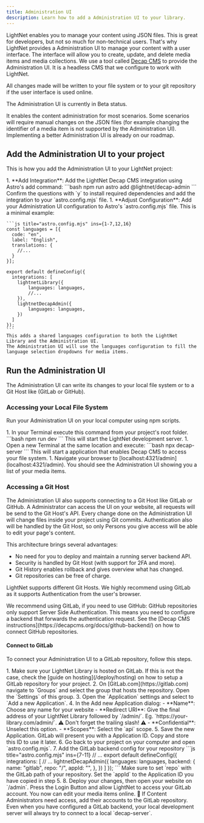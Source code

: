 ```yaml
---
title: Administration UI
description: Learn how to add a Administration UI to your library.
---
```




LightNet enables you to manage your content using JSON files. This is great for developers, but not so much for non-technical users. That's why LightNet provides a Administration UI to manage your content with a user interface.
The interface will allow you to create, update, and delete media items and media collections.
We use a tool called [Decap CMS](https://decapcms.org/) to provide the Administration UI. It is a headless CMS that we configure to work with LightNet.

All changes made will be written to your file system or to your git repository if the user interface is used online.

<Aside title="Beta" type="caution">
The Administration UI is currently in Beta status. 

It enables the content administration for most scenarios. 
Some scenarios will require manual changes on the JSON files (for example changing the identifier of a media item is not supported by the 
Administration UI). Implementing a better Administration UI is already on our roadmap.
</Aside>

## Add the Administration UI to your project

This is how you add the Administration UI to your LightNet project:

<Steps>
1. **Add Integration**: Add the LightNet Decap CMS integration using Astro's add command:
    ```bash
    npm run astro add @lightnet/decap-admin
    ```
    Confirm the questions with `y` to install required dependencies and add the integration to your `astro.config.mjs` file.
1. **Adjust Configuration**: Add your Administration UI configuration to Astro's `astro.config.mjs` file. This is a minimal 
    example:

    ```js title="astro.config.mjs" ins={1-7,12,16}
    const languages = [{
      code: "en",
      label: "English",
      translations: {
        //...
      }
    }];

    export default defineConfig({ 
      integrations: [
        lightnetLibrary({
            languages: languages,
            //...
        }),
        lightnetDecapAdmin({
            languages: languages,
        })
      ]    
    });
    ```
    This adds a shared languages configuration to both the LightNet Library and the Administration UI. 
    The Administration UI will use the languages configuration to fill the language selection dropdowns for media items.


</Steps>

## Run the Administration UI

The Administration UI can write its changes to your local file system or to a Git Host like (GitLab or GitHub).

### Accessing your Local File System

Run your Administration UI on your local computer using npm scripts. 

<Steps>
1. In your Terminal execute this command from your project's root folder.
    ```bash
    npm run dev
    ```
    This will start the LightNet development server. 
1. Open a new Terminal at the same location and execute:
    ```bash
    npx decap-server
    ``` 
    This will start a application that enables Decap CMS to access your file system. 
1. Navigate your browser to [localhost:4321/admin](localhost:4321/admin). You should see 
    the Administration UI showing you a list of your media items.
</Steps>


### Accessing a Git Host

The Administration UI also supports connecting to a Git Host like GitLab or GitHub.
A Administrator can access the UI on your website, all requests will be send to the Git Host's API.
Every change done on the Administration UI will change files inside your project using Git commits.
Authentication also will be handled by the Git Host, so only Persons you give access will be able to 
edit your page's content.

This architecture brings several advantages:
- No need for you to deploy and maintain a running server backend API.
- Security is handled by Git Host (with support for 2FA and more).
- Git History enables rollback and gives overview what has changed.
- Git repositories can be free of charge.

LightNet supports different Git Hosts. We highly recommend using GitLab as it supports Authentication
from the user's browser.

<Aside>
We recommend using GitLab, if you need to use GitHub:
GitHub repositories only support Server Side Authentication. This means you need to configure a backend
that forwards the authentication request. See the [Decap CMS instructions](https://decapcms.org/docs/github-backend/) on how to connect GitHub repositories. 
</Aside>

#### Connect to GitLab

To connect your Administration UI to a GitLab repository, follow this steps.

<Steps>
1. Make sure your LightNet Library is hosted on GitLab. If this is not the case, check the [guide on hosting](/deploy/hosting) on how to setup a GitLab repository
   for your project.
2. On [GitLab.com](https://gitlab.com) navigate to `Groups` and select the group that hosts the repository. Open the `Settings` of this group.
3. Open the `Application` settings and select to `Add a new Application`.
4. In the Add new Application dialog:
    - **Name**: Choose any name for your website
    - **Redirect URI**: Give the final address of your LightNet Library followed by `/admin/`. Eg. `https://your-library.com/admin/`. ⚠️ Don't forget the trailing slash! ⚠️ 
    - **Confidential**: Unselect this option.
    - **Scopes**: Select the `api` scope.
5. Save the new Application. GitLab will present you with a Application ID. Copy and store this ID to use it later.
6. Go back to your project on your computer and open `astro.config.mjs`. 
7. Add the GitLab backend config for your repository
    ```js title="astro.config.mjs" ins={7-11}
    // ...
    export default defineConfig({ 
      integrations: [
        // ...
        lightnetDecapAdmin({
            languages: languages,
            backend: {
                name: "gitlab",
                repo: "<Group>/<Repository Name>",
                appId: "<Application ID>",  
            },
        })
      ]    
    });
    ```
    Make sure to set `repo` with the GitLab path of your repository. Set the `appId` to the Application ID you have copied in step 5.
8. Deploy your changes, then open your website on `/admin`. Press the Login Button and allow LightNet to access your GitLab account. You now can edit your 
    media items online. 🎉 If Content Administrators need access, add their accounts to the GitLab repository.
</Steps>

<Aside>
Even when you have configured a GitLab backend, your local development server will always try to connect to a local `decap-server`.
</Aside>
